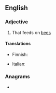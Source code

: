 ==English==

===Adjective===
{{en-adj}}

# That feeds on [[bee]]s

====Translations====
{{trans-top|that feeds on bees}}
* Finnish: {{t|fi|[[mehiläinen|mehiläisiä]] [[syövä]]}}
{{trans-mid}}
* Italian: {{t|it|apivoro}}
{{trans-bottom}}

===Anagrams===
* {{anagrams|en|oviparous}}
